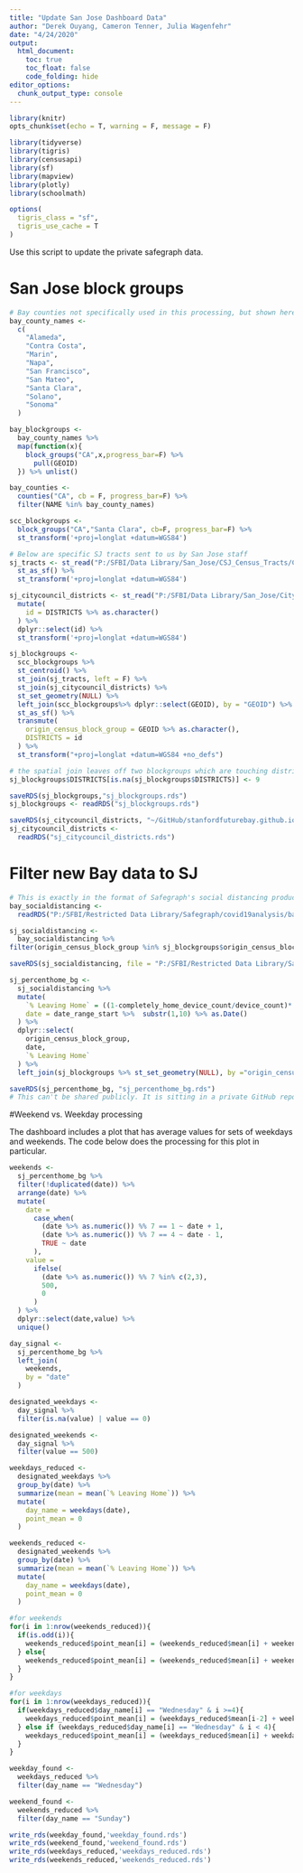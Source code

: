 ```yaml
---
title: "Update San Jose Dashboard Data"
author: "Derek Ouyang, Cameron Tenner, Julia Wagenfehr"
date: "4/24/2020"
output: 
  html_document:
    toc: true
    toc_float: false
    code_folding: hide
editor_options: 
  chunk_output_type: console
---
```


```r
library(knitr)
opts_chunk$set(echo = T, warning = F, message = F)
```

```r
library(tidyverse)
library(tigris)
library(censusapi)
library(sf)
library(mapview)
library(plotly)
library(schoolmath)

options(
  tigris_class = "sf",
  tigris_use_cache = T
)
```

Use this script to update the private safegraph data.

# San Jose block groups

```r
# Bay counties not specifically used in this processing, but shown here for illustration of how to grab county geographies quickly.
bay_county_names <-
  c(
    "Alameda",
    "Contra Costa",
    "Marin",
    "Napa",
    "San Francisco",
    "San Mateo",
    "Santa Clara",
    "Solano",
    "Sonoma"
  )

bay_blockgroups <-
  bay_county_names %>% 
  map(function(x){
    block_groups("CA",x,progress_bar=F) %>% 
      pull(GEOID)
  }) %>% unlist()

bay_counties <-
  counties("CA", cb = F, progress_bar=F) %>% 
  filter(NAME %in% bay_county_names)

scc_blockgroups <-
  block_groups("CA","Santa Clara", cb=F, progress_bar=F) %>% 
  st_transform('+proj=longlat +datum=WGS84')

# Below are specific SJ tracts sent to us by San Jose staff
sj_tracts <- st_read("P:/SFBI/Data Library/San_Jose/CSJ_Census_Tracts/CSJ_Census_Tracts.shp") %>% 
  st_as_sf() %>% 
  st_transform('+proj=longlat +datum=WGS84')

sj_citycouncil_districts <- st_read("P:/SFBI/Data Library/San_Jose/City Council Districts/CITY_COUNCIL_DISTRICTS.shp") %>% 
  mutate(
    id = DISTRICTS %>% as.character()
  ) %>% 
  dplyr::select(id) %>% 
  st_transform('+proj=longlat +datum=WGS84')
```

```r
sj_blockgroups <- 
  scc_blockgroups %>% 
  st_centroid() %>% 
  st_join(sj_tracts, left = F) %>% 
  st_join(sj_citycouncil_districts) %>% 
  st_set_geometry(NULL) %>% 
  left_join(scc_blockgroups%>% dplyr::select(GEOID), by = "GEOID") %>% 
  st_as_sf() %>% 
  transmute(
    origin_census_block_group = GEOID %>% as.character(),
    DISTRICTS = id
  ) %>% 
  st_transform("+proj=longlat +datum=WGS84 +no_defs")

# the spatial join leaves off two blockgroups which are touching district 9. The following code assigns those to district 9
sj_blockgroups$DISTRICTS[is.na(sj_blockgroups$DISTRICTS)] <- 9

saveRDS(sj_blockgroups,"sj_blockgroups.rds")
sj_blockgroups <- readRDS("sj_blockgroups.rds")

saveRDS(sj_citycouncil_districts, "~/GitHub/stanfordfuturebay.github.io/data/sj_citycouncil_districts.rds")
sj_citycouncil_districts <- 
  readRDS("sj_citycouncil_districts.rds")
```

# Filter new Bay data to SJ

```r
# This is exactly in the format of Safegraph's social distancing product, but pre-processed to be filtered to just Bay Area counties and saved as an .rds file.
bay_socialdistancing <-
  readRDS("P:/SFBI/Restricted Data Library/Safegraph/covid19analysis/bay_socialdistancing_v2.rds")

sj_socialdistancing <-
  bay_socialdistancing %>%
filter(origin_census_block_group %in% sj_blockgroups$origin_census_block_group)

saveRDS(sj_socialdistancing, file = "P:/SFBI/Restricted Data Library/Safegraph/covid19analysis/sj_socialdistancing.rds")

sj_percenthome_bg <-
  sj_socialdistancing %>%
  mutate(
    `% Leaving Home` = ((1-completely_home_device_count/device_count)* 100) %>% round(1),
    date = date_range_start %>%  substr(1,10) %>% as.Date()
  ) %>%
  dplyr::select(
    origin_census_block_group,
    date,
    `% Leaving Home`
  ) %>% 
  left_join(sj_blockgroups %>% st_set_geometry(NULL), by ="origin_census_block_group")

saveRDS(sj_percenthome_bg, "sj_percenthome_bg.rds")
# This can't be shared publicly. It is sitting in a private GitHub repo.
```

#Weekend vs. Weekday processing

The dashboard includes a plot that has average values for sets of weekdays and weekends. The code below does the processing for this plot in particular.

```r
weekends <-
  sj_percenthome_bg %>% 
  filter(!duplicated(date)) %>% 
  arrange(date) %>% 
  mutate(
    date = 
      case_when(
        (date %>% as.numeric()) %% 7 == 1 ~ date + 1,
        (date %>% as.numeric()) %% 7 == 4 ~ date - 1,
        TRUE ~ date
      ),
    value = 
      ifelse(
        (date %>% as.numeric()) %% 7 %in% c(2,3),
        500,
        0
      )
  ) %>% 
  dplyr::select(date,value) %>%
  unique()

day_signal <-
  sj_percenthome_bg %>%
  left_join(
    weekends,
    by = "date"
  )

designated_weekdays <-
  day_signal %>%
  filter(is.na(value) | value == 0)

designated_weekends <-
  day_signal %>%
  filter(value == 500)

weekdays_reduced <-
  designated_weekdays %>%
  group_by(date) %>%
  summarize(mean = mean(`% Leaving Home`)) %>%
  mutate(
    day_name = weekdays(date),
    point_mean = 0
  )

weekends_reduced <-
  designated_weekends %>%
  group_by(date) %>%
  summarize(mean = mean(`% Leaving Home`)) %>%
  mutate(
    day_name = weekdays(date),
    point_mean = 0
  )

#for weekends
for(i in 1:nrow(weekends_reduced)){
  if(is.odd(i)){
    weekends_reduced$point_mean[i] = (weekends_reduced$mean[i] + weekends_reduced$mean[i+1]) / 2
  } else{
    weekends_reduced$point_mean[i] = (weekends_reduced$mean[i] + weekends_reduced$mean[i-1]) / 2
  }
}

#for weekdays
for(i in 1:nrow(weekdays_reduced)){
  if(weekdays_reduced$day_name[i] == "Wednesday" & i >=4){
    weekdays_reduced$point_mean[i] = (weekdays_reduced$mean[i-2] + weekdays_reduced$mean[i-1]+weekdays_reduced$mean[i]+weekdays_reduced$mean[i+1] + weekdays_reduced$mean[i+2]) / 5
  } else if (weekdays_reduced$day_name[i] == "Wednesday" & i < 4){
    weekdays_reduced$point_mean[i] = (weekdays_reduced$mean[i] + weekdays_reduced$mean[i+1]+weekdays_reduced$mean[i+2])/3
  }
}

weekday_found <-
  weekdays_reduced %>%
  filter(day_name == "Wednesday")

weekend_found <- 
  weekends_reduced %>%
  filter(day_name == "Sunday")

write_rds(weekday_found,'weekday_found.rds')
write_rds(weekend_found,'weekend_found.rds')
write_rds(weekdays_reduced,'weekdays_reduced.rds')
write_rds(weekends_reduced,'weekends_reduced.rds')
```